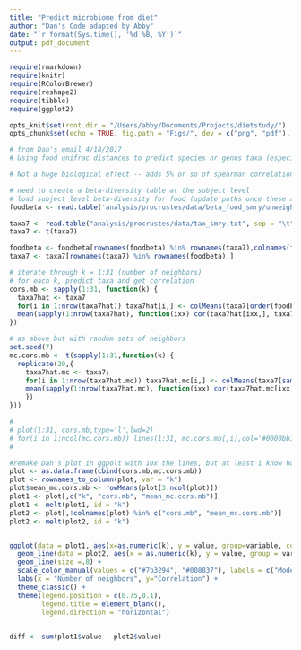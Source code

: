 ```yaml
---
title: "Predict microbiome from diet"
author: "Dan's Code adapted by Abby"
date: "`r format(Sys.time(), '%d %B, %Y')`"
output: pdf_document
---
```


```r

require(rmarkdown)
require(knitr)
require(RColorBrewer) 
require(reshape2)
require(tibble)
require(ggplot2)

opts_knit$set(root.dir = "/Users/abby/Documents/Projects/dietstudy/")
opts_chunk$set(echo = TRUE, fig.path = "Figs/", dev = c("png", "pdf"), dpi = 300)

```

```r
# from Dan's email 4/18/2017
# Using food unifrac distances to predict species or genus taxa (especially when dropping taxa with average relative abundance < 0.001) does seem to be highly significant

# Not a huge biological effect -- adds 5% or so of spearman correlation

# need to create a beta-diversity table at the subject level
# load subject level beta-diversity for food (update paths once these are on the github page)
foodbeta <- read.table('analysis/procrustes/data/beta_food_smry/unweighted_unifrac_food_smry.txt', sep='\t', row=1,head=T,check=F,comment='')

taxa7 <- read.table("analysis/procrustes/data/tax_smry.txt", sep = "\t", head= T,row = 1, comment = "");
taxa7 <- t(taxa7)

foodbeta <- foodbeta[rownames(foodbeta) %in% rownames(taxa7),colnames(foodbeta) %in% rownames(taxa7)]
taxa7 <- taxa7[rownames(taxa7) %in% rownames(foodbeta),]

# iterate through k = 1:31 (number of neighbors)
# for each k, predict taxa and get correlation
cors.mb <- sapply(1:31, function(k) {
  taxa7hat <- taxa7
  for(i in 1:nrow(taxa7hat)) taxa7hat[i,] <- colMeans(taxa7[order(foodbeta[i,])[-1][1:k],,drop=F]);
  mean(sapply(1:nrow(taxa7hat), function(ixx) cor(taxa7hat[ixx,], taxa7[ixx,],method='spear')))
})

# as above but with random sets of neighbors
set.seed(7)
mc.cors.mb <- t(sapply(1:31,function(k) {
  replicate(20,{
    taxa7hat.mc <- taxa7;
    for(i in 1:nrow(taxa7hat.mc)) taxa7hat.mc[i,] <- colMeans(taxa7[sample((1:nrow(taxa7hat.mc))[-i])[1:k],,drop=F]);
    mean(sapply(1:nrow(taxa7hat.mc), function(ixx) cor(taxa7hat.mc[ixx,], taxa7[ixx,],method='spear')))
    })
}))

# 
# plot(1:31, cors.mb,type='l',lwd=2)
# for(i in 1:ncol(mc.cors.mb)) lines(1:31, mc.cors.mb[,i],col='#0000bb11',type='l'); lines(1:31,rowMeans(mc.cors.mb),col='blue',type='l',lwd=2); legend('bottomright',legend=c('Model','Random'),pch=c(NA,NA),col=c('black','blue'),lty=c(1,1),lwd=c(2,2))
# 

#remake Dan's plot in ggpolt with 10x the lines, but at least i know how to change it :P
plot <- as.data.frame(cbind(cors.mb,mc.cors.mb))
plot <- rownames_to_column(plot, var = "k")
plot$mean_mc.cors.mb <- rowMeans(plot[3:ncol(plot)])
plot1 <- plot[,c("k", "cors.mb", "mean_mc.cors.mb")]
plot1 <- melt(plot1, id = "k")
plot2 <- plot[,!colnames(plot) %in% c("cors.mb", "mean_mc.cors.mb")]
plot2 <- melt(plot2, id = "k")


ggplot(data = plot1, aes(x=as.numeric(k), y = value, group=variable, color = variable)) + 
  geom_line(data = plot2, aes(x = as.numeric(k), y = value, group = variable), color = "#a6dba0", size = .2) +
  geom_line(size =.8) +
  scale_color_manual(values = c("#7b3294", "#008837"), labels = c("Model", "Random")) +
  labs(x = "Number of neighbors", y="Correlation") +
  theme_classic() +
  theme(legend.position = c(0.75,0.1), 
        legend.title = element_blank(),
        legend.direction = "horizontal") 
  

diff <- sum(plot1$value - plot2$value)


```
